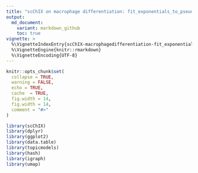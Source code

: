 ```yaml
---
title: "scChIX on macrophage differentiation: fit_exponentials_to_pseudotime"
output:
  md_document:
    variant: markdown_github
    toc: true
vignette: >
  %\VignetteIndexEntry{scChIX-macrophagedifferentiation-fit_exponentials_to_pseudotime}
  %\VignetteEngine{knitr::rmarkdown}
  %\VignetteEncoding{UTF-8}
---
```



```r
knitr::opts_chunk$set(
  collapse = TRUE,
  warning = FALSE,
  echo = TRUE,
  cache  = TRUE,
  fig.width = 14,
  fig.width = 14,
  comment = "#>"
)
```


```r
library(scChIX)
library(dplyr)
library(ggplot2)
library(data.table)
library(topicmodels)
library(hash)
library(igraph)
library(umap)
```



